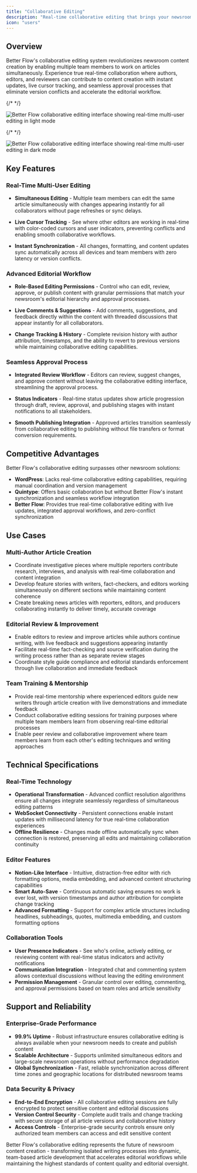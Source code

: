 ```yaml
---
title: "Collaborative Editing"
description: "Real-time collaborative editing that brings your newsroom together. Authors and editors work simultaneously on articles with live updates, instant synchronization, and seamless approval workflows."
icon: "users"
---
```


## Overview

Better Flow's collaborative editing system revolutionizes newsroom content creation by enabling multiple team members to work on articles simultaneously. Experience true real-time collaboration where authors, editors, and reviewers can contribute to content creation with instant updates, live cursor tracking, and seamless approval processes that eliminate version conflicts and accelerate the editorial workflow.

{/* <!-- Light mode image --> */}

<img
  className="block dark:hidden"
  src="/images/coming-soon.jpg"
  alt="Better Flow collaborative editing interface showing real-time multi-user editing in light mode"
/>

{/* <!-- Dark mode image --> */}

<img
  className="hidden dark:block"
  src="/images/coming-soon.jpg"
  alt="Better Flow collaborative editing interface showing real-time multi-user editing in dark mode"
/>

## Key Features

### Real-Time Multi-User Editing

- **Simultaneous Editing** - Multiple team members can edit the same article simultaneously with changes appearing instantly for all collaborators without page refreshes or sync delays.

- **Live Cursor Tracking** - See where other editors are working in real-time with color-coded cursors and user indicators, preventing conflicts and enabling smooth collaborative workflows.

- **Instant Synchronization** - All changes, formatting, and content updates sync automatically across all devices and team members with zero latency or version conflicts.

### Advanced Editorial Workflow

- **Role-Based Editing Permissions** - Control who can edit, review, approve, or publish content with granular permissions that match your newsroom's editorial hierarchy and approval processes.

- **Live Comments & Suggestions** - Add comments, suggestions, and feedback directly within the content with threaded discussions that appear instantly for all collaborators.

- **Change Tracking & History** - Complete revision history with author attribution, timestamps, and the ability to revert to previous versions while maintaining collaborative editing capabilities.

### Seamless Approval Process

- **Integrated Review Workflow** - Editors can review, suggest changes, and approve content without leaving the collaborative editing interface, streamlining the approval process.

- **Status Indicators** - Real-time status updates show article progression through draft, review, approval, and publishing stages with instant notifications to all stakeholders.

- **Smooth Publishing Integration** - Approved articles transition seamlessly from collaborative editing to publishing without file transfers or format conversion requirements.

## Competitive Advantages

Better Flow's collaborative editing surpasses other newsroom solutions:

- **WordPress**: Lacks real-time collaborative editing capabilities, requiring manual coordination and version management
- **Quintype**: Offers basic collaboration but without Better Flow's instant synchronization and seamless workflow integration
- **Better Flow**: Provides true real-time collaborative editing with live updates, integrated approval workflows, and zero-conflict synchronization

## Use Cases

### Multi-Author Article Creation

- Coordinate investigative pieces where multiple reporters contribute research, interviews, and analysis with real-time collaboration and content integration
- Develop feature stories with writers, fact-checkers, and editors working simultaneously on different sections while maintaining content coherence
- Create breaking news articles with reporters, editors, and producers collaborating instantly to deliver timely, accurate coverage

### Editorial Review & Improvement

- Enable editors to review and improve articles while authors continue writing, with live feedback and suggestions appearing instantly
- Facilitate real-time fact-checking and source verification during the writing process rather than as separate review stages
- Coordinate style guide compliance and editorial standards enforcement through live collaboration and immediate feedback

### Team Training & Mentorship

- Provide real-time mentorship where experienced editors guide new writers through article creation with live demonstrations and immediate feedback
- Conduct collaborative editing sessions for training purposes where multiple team members learn from observing real-time editorial processes
- Enable peer review and collaborative improvement where team members learn from each other's editing techniques and writing approaches

## Technical Specifications

### Real-Time Technology

- **Operational Transformation** - Advanced conflict resolution algorithms ensure all changes integrate seamlessly regardless of simultaneous editing patterns
- **WebSocket Connectivity** - Persistent connections enable instant updates with millisecond latency for true real-time collaboration experiences
- **Offline Resilience** - Changes made offline automatically sync when connection is restored, preserving all edits and maintaining collaboration continuity

### Editor Features

- **Notion-Like Interface** - Intuitive, distraction-free editor with rich formatting options, media embedding, and advanced content structuring capabilities
- **Smart Auto-Save** - Continuous automatic saving ensures no work is ever lost, with version timestamps and author attribution for complete change tracking
- **Advanced Formatting** - Support for complex article structures including headlines, subheadings, quotes, multimedia embedding, and custom formatting options

### Collaboration Tools

- **User Presence Indicators** - See who's online, actively editing, or reviewing content with real-time status indicators and activity notifications
- **Communication Integration** - Integrated chat and commenting system allows contextual discussions without leaving the editing environment
- **Permission Management** - Granular control over editing, commenting, and approval permissions based on team roles and article sensitivity

## Support and Reliability

### Enterprise-Grade Performance

- **99.9% Uptime** - Robust infrastructure ensures collaborative editing is always available when your newsroom needs to create and publish content
- **Scalable Architecture** - Supports unlimited simultaneous editors and large-scale newsroom operations without performance degradation
- **Global Synchronization** - Fast, reliable synchronization across different time zones and geographic locations for distributed newsroom teams

### Data Security & Privacy

- **End-to-End Encryption** - All collaborative editing sessions are fully encrypted to protect sensitive content and editorial discussions
- **Version Control Security** - Complete audit trails and change tracking with secure storage of all article versions and collaborative history
- **Access Controls** - Enterprise-grade security controls ensure only authorized team members can access and edit sensitive content

Better Flow's collaborative editing represents the future of newsroom content creation - transforming isolated writing processes into dynamic, team-based article development that accelerates editorial workflows while maintaining the highest standards of content quality and editorial oversight.
